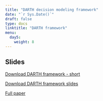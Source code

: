```yaml
---
title: "DARTH decision modeling framework"
date: "`r Sys.Date()`"
draft: false
type: docs
linktitle: "DARTH framework"
menu:
  day5:
    weight: 8
---
```


## Slides

[Download DARTH framework - short](../../../Course_Modularization/Intro, general, packages/dampack-darthpack/Framework---short-version.html)

[Download DARTH framework slides](../../../Course_Modularization/Intro, general, packages/dampack-darthpack/Coding framework_SMDM_Poster_56'x36'_v1.pdf)

[Full paper](https://www.ncbi.nlm.nih.gov/pmc/articles/PMC6871515/)
